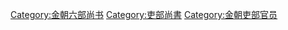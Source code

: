 [[Category:金朝六部尚书|Category:金朝六部尚书]]
[[Category:吏部尚書|Category:吏部尚書]]
[[Category:金朝吏部官员|Category:金朝吏部官员]]